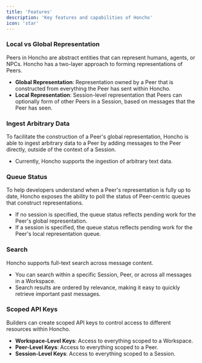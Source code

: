 ```yaml
---
title: 'Features'
description: 'Key features and capabilities of Honcho'
icon: 'star'
---
```


### Local vs Global Representation
Peers in Honcho are abstract entities that can represent humans, agents, or NPCs. Honcho has a two-layer approach to forming representations of Peers.
- **Global Representation**: Representation owned by a Peer that is constructed from everything the Peer has sent within Honcho.
- **Local Representation**: Session-level representation that Peers can optionally form of other Peers in a Session, based on messages that the Peer has seen.

### Ingest Arbitrary Data
To facilitate the construction of a Peer's global representation, Honcho is able to ingest arbitrary data to a Peer by adding messages to the Peer directly, outside of the context of a Session. 
- Currently, Honcho supports the ingestion of arbitrary text data.

### Queue Status
To help developers understand when a Peer's representation is fully up to date, Honcho exposes the ability to poll the status of Peer-centric queues that construct representations. 
- If no session is specified, the queue status reflects pending work for the Peer's global representation.
- If a session is specified, the queue status reflects pending work for the Peer's local representation queue.

### Search
Honcho supports full-text search across message content. 
- You can search within a specific Session, Peer, or across all messages in a Workspace. 
- Search results are ordered by relevance, making it easy to quickly retrieve important past messages.

### Scoped API Keys
Builders can create scoped API keys to control access to different resources within Honcho.
- **Workspace-Level Keys**: Access to everything scoped to a Workspace.
- **Peer-Level Keys**: Access to everything scoped to a Peer.
- **Session-Level Keys**: Access to everything scoped to a Session.